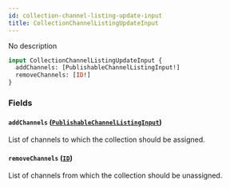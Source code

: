 ```yaml
---
id: collection-channel-listing-update-input
title: CollectionChannelListingUpdateInput
---
```


No description

```graphql
input CollectionChannelListingUpdateInput {
  addChannels: [PublishableChannelListingInput!]
  removeChannels: [ID!]
}
```

### Fields

#### `addChannels` ([`PublishableChannelListingInput`](../../../developer/api-reference/inputs/publishable-channel-listing-input))

List of channels to which the collection should be assigned.

#### `removeChannels` ([`ID`](../../../developer/api-reference/scalars/id))

List of channels from which the collection should be unassigned.
